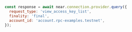 ```js
const response = await near.connection.provider.query({
  request_type: 'view_access_key_list',
  finality: 'final',
  account_id: 'account.rpc-examples.testnet',
});
```
